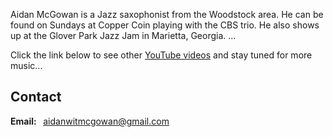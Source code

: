 <Container>
  
<Banner bgOverlay="transparent" children="&nbsp;" />

<p>Aidan McGowan is a Jazz saxophonist from the Woodstock area. He can be found on Sundays at Copper Coin playing with the CBS trio. He also shows up at the Glover Park Jazz Jam in Marietta, Georgia. ...</p>
<p>Click the link below to see other <a href="https://www.youtube.com/channel/UCmB9dB-XLL_rjaQ8T2yfKYQ/">YouTube videos</a> and stay tuned for more music...</p>

<Youtube url="https://www.youtube.com/watch?v=_sua2Itj-5o" />

<Shows shows={props.shows} />

## Contact

<!--
  The `id="contact"` attribute below is for creating internal anchor link.
  You can remove/change it, but make sure you edit the corresponding link
  in src/gatsby-theme-musician/config/navigation.yml
  See: https://learn.freecodecamp.org/responsive-web-design/basic-html-and-html5/link-to-internal-sections-of-a-page-with-anchor-elements/
-->

<div id="contact" className="text-center">
<strong>Email:&nbsp;&nbsp;</strong> <a href = "mailto:aidanwitmcgowan@gmail.com">aidanwitmcgowan@gmail.com</a>
<p />

</div>

</Container>
